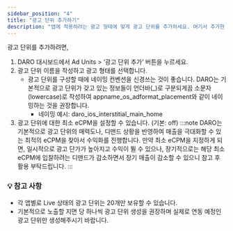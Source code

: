 ```yaml
---
sidebar_position: "4"
title: "광고 단위 추가하기"
description: "앱에 적용하려는 광고 형태에 맞게 광고 단위를 추가하세요. 여기서 추가한 광고 단위를 앱 광고 지면에 적용하면 광고를 송출할 수 있습니다. (앱을 미리 생성해놓아야 광고 단위를 추가할 수 있습니다.)"
---
```


광고 단위를 추가하려면,

1. DARO 대시보드에서 Ad Units > ‘광고 단위 추가’ 버튼을 누르세요.
2. 광고 단위 이름을 작성하고 광고 형태를 선택합니다.
   - 광고 단위를 구성할 때에 네이밍 컨벤션을 신경쓰는 것이 좋습니다. DARO는 기본적으로 광고 단위가 갖고 있는 정보들이 언더바(_)로 구분되게끔 소문자(lowercase)로 작성하여 appname_os_adformat_placement와 같이 네이밍하는 것을 권장합니다.
     - 네이밍 예시: daro_ios_interstitial_main_home
3. 광고 단위에 대한 최소 eCPM을 설정할 수 있습니다. (기본: off)
   :::note
   DARO는 기본적으로 광고 단위의 매력도나, 디맨드 상황을 반영하여 매출을 극대화할 수 있는 최적의 eCPM을 찾아서 수익화를 진행합니다. 만약 최소 eCPM을 지정하게 되면, 일시적으로 광고 단가가 높아지고 수익이 뛸 수 있으나, 장기적으로는 해당 최소 eCPM에 입찰하려는 디맨드가 감소하면서 장기 매출이 감소할 수 있으니 참고 후 활용 부탁드립니다.
   :::

### 💡 참고 사항

- 각 앱별로 Live 상태의 광고 단위는 20개만 보유할 수 있습니다.
- 기본적으로 노출할 지면 당 하나씩 광고 단위 생성을 권장하며 실제로 연동 예정인 광고 단위만 생성해주시기 바랍니다.
